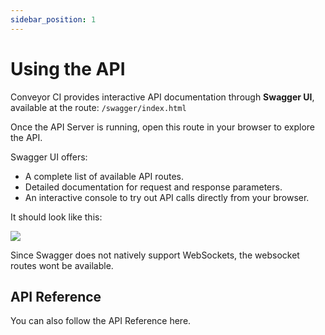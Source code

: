 ```yaml
---
sidebar_position: 1
---
```


# Using the API

Conveyor CI provides interactive API documentation through **Swagger UI**, available at the route: `/swagger/index.html`

Once the API Server is running, open this route in your browser to explore the API.  

Swagger UI offers:

- A complete list of available API routes.  
- Detailed documentation for request and response parameters.  
- An interactive console to try out API calls directly from your browser.  

It should look like this:

![](/img/swagger.png)

Since Swagger does not natively support WebSockets, the websocket routes wont be available.

## API Reference

You can also follow the API Reference here.


<APIReference />